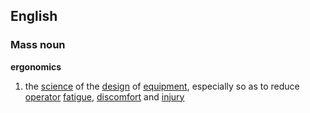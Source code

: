 ==English==
===Mass noun===
{{wikipedia}}
'''ergonomics'''
# the [[science]] of the [[design]] of [[equipment]], especially so as to reduce [[operator]] [[fatigue]], [[discomfort]] and [[injury]]